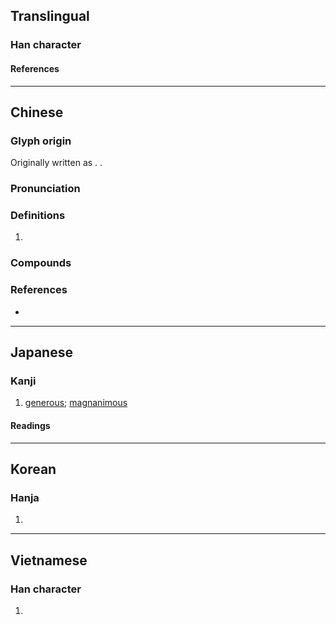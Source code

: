 {{character info}}
==Translingual==

===Han character===
{{Han char|rn=61|rad=心|as=11|sn=14|four=90032|canj=PILE|ids=⿰忄康}}

====References====
{{Han ref|kx=0400.160|dkj=11146|dj=0740.090|hdz=42347.100|uh=6177}}

----

==Chinese==
{{zh-forms|alt=忼-ancient & second round simp.}}

===Glyph origin===
{{Han etym}}
Originally written as {{lang|zh|忼}}. {{Han compound|心|康|ls=psc|c1=s|c2=p|t1=heart}}.

===Pronunciation===
{{zh-pron
|m=kāng
|c=hong1,hong2,kong2
|h=pfs=khóng/không
|md=kōng
|mn=khóng
|w=1khaan
|mc=y
|oc=y
|cat=adj
}}

===Definitions===
{{zh-hanzi}}

# {{zh-only|慷慨|[[generous]]; [[impassioned]]; [[vehement]]}}

===Compounds===
{{zh-der|慷慨|慷慨激昂|慷慨陳詞|慷慨激烈|慷慨悲歌|慷慨仗義|慷慨解囊|慷慨擔承|悲歌慷慨|慷慨捐生|慷慨赴義|激昂慷慨}}

===References===
* {{R:yue:mfccd}}

----

==Japanese==

===Kanji===
{{ja-kanji|grade=|rs=心11}}

# [[generous]]; [[magnanimous]]

====Readings====
{{ja-readings
|goon=こう
|kanon=こう
|kun=いきどおる
}}

----

==Korean==

===Hanja===
{{ko-hanja|강}}

# {{rfdef|ko|sort=心11}}

----

==Vietnamese==

===Han character===
{{vi-readings|rs=心11|reading=khảng}}

# {{rfdef|vi|sort=心11}}